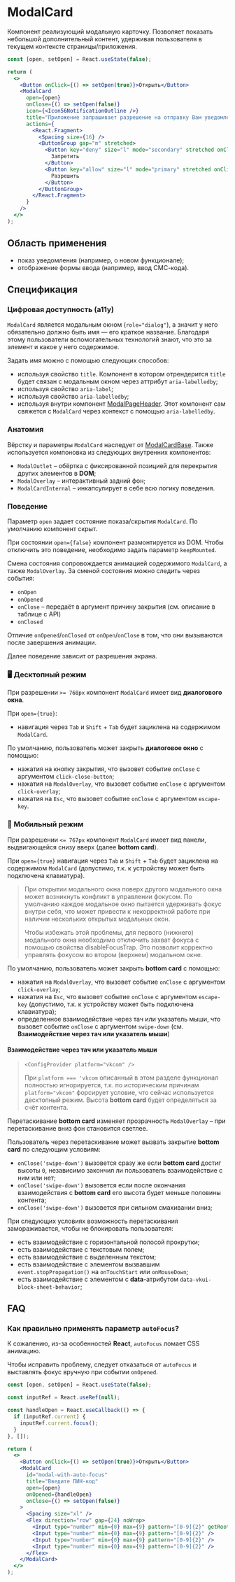 <Overview>

# ModalCard

Компонент реализующий модальную карточку. Позволяет показать небольшой дополнительный контент,
удерживая пользователя в текущем контексте страницы/приложения.

</Overview>

<Playground>

```jsx
const [open, setOpen] = React.useState(false);

return (
  <>
    <Button onClick={() => setOpen(true)}>Открыть</Button>
    <ModalCard
      open={open}
      onClose={() => setOpen(false)}
      icon={<Icon56NotificationOutline />}
      title="Приложение запрашивает разрешение на отправку Вам уведомлений"
      actions={
        <React.Fragment>
          <Spacing size={16} />
          <ButtonGroup gap="m" stretched>
            <Button key="deny" size="l" mode="secondary" stretched onClick={() => setOpen(false)}>
              Запретить
            </Button>
            <Button key="allow" size="l" mode="primary" stretched onClick={() => setOpen(false)}>
              Разрешить
            </Button>
          </ButtonGroup>
        </React.Fragment>
      }
    />
  </>
);
```

</Playground>

## Область применения

- показ уведомления (например, о новом функционале);
- отображение формы ввода (например, ввод СМС-кода).

## Спецификация

### Цифровая доступность (a11y)

`ModalCard` является модальным окном (`role="dialog"`), а значит у него обязательно должно быть имя — его краткое название. Благодаря этому пользователи вспомогательных технологий знают, что это за элемент и какое у него содержимое.

Задать имя можно с помощью следующих способов:

- используя свойство `title`. Компонент в котором отрендерится `title` будет связан с модальным окном через аттрибут `aria-labelledby`;
- используя свойство `aria-label`;
- используя свойство `aria-labelledby`;
- используя внутри компонент [ModalPageHeader](/components/modal-page-header). Этот компонент сам свяжется с `ModalCard` через контекст c помощью `aria-labelledby`.

### Анатомия

Вёрстку и параметры `ModalCard` наследует от [ModalCardBase](/components/modal-card-base). Также используется компоновка из следующих внутренних
компонентов:

- `ModalOutlet` – обёртка с фиксированной позицией для перекрытия других элементов в **DOM**;
- `ModalOverlay` – интерактивный задний фон;
- `ModalCardInternal` – инкапсулирует в себе всю логику поведения.

### Поведение

Параметр `open` задает состояние показа/скрытия `ModalCard`. По умолчанию компонент скрыт.

При состоянии `open={false}` компонент размонтируется из DOM. Чтобы отключить это поведение, необходимо задать параметр
`keepMounted`.

Смена состояния сопровождается анимацией содержимого `ModalCard`, а также `ModalOverlay`. За сменой состояния можно следить
через события:

- `onOpen`
- `onOpened`
- `onClose` – передаёт в аргумент причину закрытия (см. описание в таблице с API)
- `onClosed`

Отличие `onOpened`/`onClosed` от `onOpen`/`onClose` в том, что они вызываются после завершения анимации.

Далее поведение зависит от разрешения экрана.

### 🖥️ Десктопный режим

При разрешении `>= 768px` компонент `ModalCard` имеет вид **диалогового окна**.

При `open={true}`:

- навигация через `Tab` и `Shift` + `Tab` будет зациклена на содержимом `ModalCard`.

По умолчанию, пользователь может закрыть **диалоговое окно** с помощью:

- нажатия на кнопку закрытия, что вызовет событие `onClose` с аргументом `click-close-button`;
- нажатия на `ModalOverlay`, что вызовет событие `onClose` с аргументом `click-overlay`;
- нажатия на `Esc`, что вызовет событие `onClose` с аргументом `escape-key`.

### 📱 Мобильный режим

При разрешении `<= 767px` компонент `ModalCard` имеет вид панели, выдвигающейся снизу вверх (далее **bottom card**).

При `open={true}` навигация через `Tab` и `Shift` + `Tab` будет зациклена на содержимом `ModalCard` (допустимо, т.к. к устройству
может быть подключена клавиатура).

> При открытии модального окна поверх другого модального окна может возникнуть конфликт в управлении фокусом.
> По умолчанию каждое модальное окно пытается удерживать фокус внутри себя, что может привести к некорректной работе при наличии нескольких открытых модальных окон.
>
> Чтобы избежать этой проблемы, для первого (нижнего) модального окна необходимо отключить захват фокуса с помощью свойства disableFocusTrap.
> Это позволит корректно управлять фокусом во втором (верхнем) модальном окне.

По умолчанию, пользователь может закрыть **bottom card** с помощью:

- нажатия на `ModalOverlay`, что вызовет событие `onClose` с аргументом `click-overlay`;
- нажатия на `Esc`, что вызовет событие `onClose` с аргументом `escape-key` (допустимо, т.к. к устройству может быть подключена
  клавиатура);
- определенное взаимодействие через тач или указатель мыши, что вызовет событие `onClose` с аргументом `swipe-down`
  (см. **Взаимодействие через тач или указатель мыши**)

#### Взаимодействие через тач или указатель мыши

> `<ConfigProvider platform="vkcom" />`
>
> При `platform === 'vkcom` описанный в этом разделе функционал полностью игнорируется, т.к. по историческим причинам
> `platform="vkcom"` форсирует условие, что сейчас используется десктопный режим. Высота **bottom card** будет определяться за счёт
> контента.

Перетаскивание **bottom card** изменяет прозрачность `ModalOverlay` – при перетаскивание вниз фон становится светлее.

Пользователь через перетаскивание может вызвать закрытие **bottom card** по следующим условиям:

- `onClose('swipe-down')` вызовется сразу же если **bottom card** достиг высоты `0`, независимо закончил ли пользователь
  взаимодействие с ним или нет;
- `onClose('swipe-down')` вызовется если после окончания взаимодействия с **bottom card** его высота будет меньше половины контента;
- `onClose('swipe-down')` вызовется при сильном смахивании вниз;

При следующих условиях возможность перетаскивания замораживается, чтобы не блокировать пользователя:

- есть взаимодействие с горизонтальной полосой прокрутки;
- есть взаимодействие с текстовым полем;
- есть взаимодействие с выделенным текстом;
- есть взаимодействие с элементом вызвавшим `event.stopPropagation()` на `onTouchStart` или `onMouseDown`;
- есть взаимодействие с элементом с **data**-атрибутом `data-vkui-block-sheet-behavior`;

## FAQ

### Как правильно применять параметр `autoFocus`?

К сожалению, из-за особенностей **React**, `autoFocus` ломает CSS анимацию.

Чтобы исправить проблему, следует отказаться от `autoFocus` и выставлять фокус вручную при событии `onOpened`.

<Playground>

```jsx
const [open, setOpen] = React.useState(false);

const inputRef = React.useRef(null);

const handleOpen = React.useCallback(() => {
  if (inputRef.current) {
    inputRef.current.focus();
  }
}, []);

return (
  <>
    <Button onClick={() => setOpen(true)}>Открыть</Button>
    <ModalCard
      id="modal-with-auto-focus"
      title="Введите ПИН-код"
      open={open}
      onOpened={handleOpen}
      onClose={() => setOpen(false)}
    >
      <Spacing size="xl" />
      <Flex direction="row" gap={24} noWrap>
        <Input type="number" min={0} max={9} pattern="[0-9]{2}" getRootRef={inputRef} />
        <Input type="number" min={0} max={9} pattern="[0-9]{2}" />
        <Input type="number" min={0} max={9} pattern="[0-9]{2}" />
        <Input type="number" min={0} max={9} pattern="[0-9]{2}" />
      </Flex>
    </ModalCard>
  </>
);
```

</Playground>
